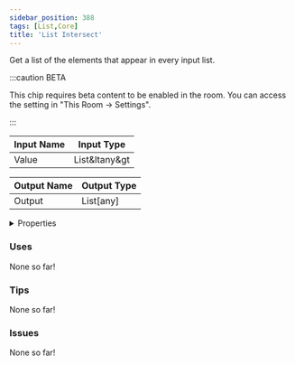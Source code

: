 ```yaml
---
sidebar_position: 388
tags: [List,Core]
title: 'List Intersect'
---
```


Get a list of the elements that appear in every input list.

:::caution BETA

This chip requires beta content to be enabled in the room. You can access the setting in "This Room -> Settings".

:::


<EsbSvg />

| Input Name | Input Type |
|-----------|-----------|
| Value | List&ltany&gt |

| Output Name | Output Type |
|-----------|-----------|
| Output | List[any] |


<details>
  <summary>Properties</summary>
  <div>
    <div>
    <table>
      <thead>
        <tr>
          <th>Is beta required?</th>
          <th>✅</th>
        </tr>
        <tr>
          <th>Is this chip a trolling risk?</th>
          <th>❌</th>
        </tr>
        <tr>
          <th>Is this chip a role assignment risk?</th>
          <th>❌</th>
        </tr>
        <tr>
          <th>Chip UUID</th>
          <th>ddee857a-4be4-47a8-9dd7-782c02d5d1f6</th>
        </tr>
      </thead>
    </table>
    </div>
  </div>
</details>

### Uses

None so far!

### Tips

None so far!

### Issues

None so far!